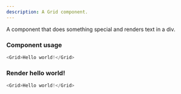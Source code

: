 ```yaml
---
description: A Grid component.
---
```



A component that does something special and renders text in a div.

### Component usage
```js
<Grid>Hello world!</Grid>
```

### Render hello world!

```js live
<Grid>Hello world!</Grid>
```
